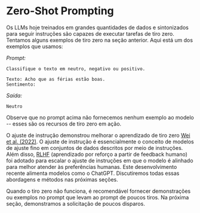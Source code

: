 # Zero-Shot Prompting
Os LLMs hoje treinados em grandes quantidades de dados e sintonizados para seguir instruções são capazes de executar tarefas de tiro zero. Tentamos alguns exemplos de tiro zero na seção anterior. Aqui está um dos exemplos que usamos:

*Prompt:*
```
Classifique o texto em neutro, negativo ou positivo.

Texto: Acho que as férias estão boas.
Sentimento:
```

*Saída:*
```
Neutro
```

Observe que no prompt acima não fornecemos nenhum exemplo ao modelo -- esses são os recursos de tiro zero em ação.

O ajuste de instrução demonstrou melhorar o aprendizado de tiro zero [Wei et al. (2022)](https://arxiv.org/pdf/2109.01652.pdf). O ajuste de instrução é essencialmente o conceito de modelos de ajuste fino em conjuntos de dados descritos por meio de instruções. Além disso, [RLHF](https://arxiv.org/abs/1706.03741) (aprendizado por reforço a partir de feedback humano) foi adotado para escalar o ajuste de instruções em que o modelo é alinhado para melhor atender às preferências humanas. Este desenvolvimento recente alimenta modelos como o ChatGPT. Discutiremos todas essas abordagens e métodos nas próximas seções.

Quando o tiro zero não funciona, é recomendável fornecer demonstrações ou exemplos no prompt que levam ao prompt de poucos tiros. Na próxima seção, demonstramos a solicitação de poucos disparos.